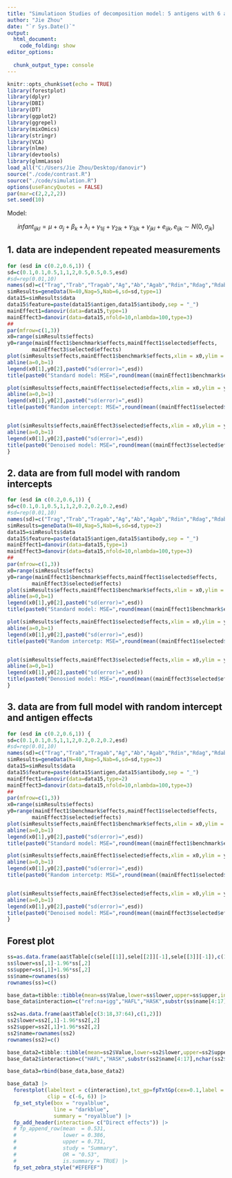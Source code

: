 ```yaml
---
title: "Simulatioon Studies of decomposition model: 5 antigens with 6 antibodies"
author: "Jie Zhou"
date: "`r Sys.Date()`"
output: 
  html_document:
    code_folding: show
editor_options: 
  
  chunk_output_type: console
---
```


```r
knitr::opts_chunk$set(echo = TRUE)
library(forestplot)
library(dplyr)
library(DBI)
library(DT)
library(ggplot2)
library(ggrepel)
library(mixOmics)
library(stringr)
library(VCA)
library(nlme)
library(devtools)
library(glmmLasso)
load_all("C:/Users/Jie Zhou/Desktop/danovir")
source("./code/contrast.R")
source("./code/simulation.R")
options(useFancyQuotes = FALSE)
par(mar=c(2,2,2,2))
set.seed(10)
```


Model:

$$infant_{ijkl}=\mu +  \alpha_j + \beta_k + \lambda_l+\gamma_{1lj}+\gamma_{2lk}+ \gamma_{3jk}+\gamma_{jkl}+ e_{ijk}, e_{ijk}\sim N(0,\sigma_{jk})$$





## 1. data are independent repeated measurements 

```r
for (esd in c(0.2,0.6,1)) {
sd=c(0.1,0.1,0.5,1,1,2,0.5,0.5,0.5,esd)
#sd=rep(0.01,10)
names(sd)=c("Trag","Trab","Tragab","Ag","Ab","Agab","Rdin","Rdag","Rdab","Error")
simResults=geneData(N=40,Nag=5,Nab=6,sd=sd,type=1)
data15=simResults$data
data15$feature=paste(data15$antigen,data15$antibody,sep = "_")
mainEffect1=danovir(data=data15,type=1)
mainEffect3=danovir(data=data15,nfold=10,nlambda=100,type=3)
##
par(mfrow=c(1,3))
x0=range(simResults$effects)
y0=range(mainEffect1$benchmark$effects,mainEffect1$selected$effects,
        mainEffect3$selected$effects)
plot(simResults$effects,mainEffect1$benchmark$effects,xlim = x0,ylim = y0,xlab="True value",ylab="Difference of mean")
abline(a=0,b=1)
legend(x0[1],y0[2],paste0("sd(error)=",esd))
title(paste0("Standard model: MSE=",round(mean((mainEffect1$benchmark$effects-simResults$effects)^2),4)))

plot(simResults$effects,mainEffect1$selected$effects,xlim = x0,ylim = y0,xlab="True value",ylab="random intercept")
abline(a=0,b=1)
legend(x0[1],y0[2],paste0("sd(error)=",esd))
title(paste0("Random intercept: MSE=",round(mean((mainEffect1$selected$effects-simResults$effects)^2),4)))


plot(simResults$effects,mainEffect3$selected$effects,xlim = x0,ylim = y0,xlab="True value",ylab="Denoised value")
abline(a=0,b=1)
legend(x0[1],y0[2],paste0("sd(error)=",esd))
title(paste0("Denoised model: MSE=",round(mean((mainEffect3$selected$effects-simResults$effects)^2),4)))
}
```



## 2. data are from full model with random intercepts 

```r
for (esd in c(0.2,0.6,1)) {
sd=c(0.1,0.1,0.5,1,1,2,0.2,0.2,0.2,esd)
#sd=rep(0.01,10)
names(sd)=c("Trag","Trab","Tragab","Ag","Ab","Agab","Rdin","Rdag","Rdab","Error")
simResults=geneData(N=40,Nag=5,Nab=6,sd=sd,type=2)
data15=simResults$data
data15$feature=paste(data15$antigen,data15$antibody,sep = "_")
mainEffect1=danovir(data=data15,type=1)
mainEffect3=danovir(data=data15,nfold=10,nlambda=100,type=3)
##
par(mfrow=c(1,3))
x0=range(simResults$effects)
y0=range(mainEffect1$benchmark$effects,mainEffect1$selected$effects,
        mainEffect3$selected$effects)
plot(simResults$effects,mainEffect1$benchmark$effects,xlim = x0,ylim = y0,xlab="True value",ylab="Difference of mean")
abline(a=0,b=1)
legend(x0[1],y0[2],paste0("sd(error)=",esd))
title(paste0("Standard model: MSE=",round(mean((mainEffect1$benchmark$effects-simResults$effects)^2),4)))

plot(simResults$effects,mainEffect1$selected$effects,xlim = x0,ylim = y0,xlab="True value",ylab="random intercept")
abline(a=0,b=1)
legend(x0[1],y0[2],paste0("sd(error)=",esd))
title(paste0("Random intercetp: MSE=",round(mean((mainEffect1$selected$effects-simResults$effects)^2),4)))


plot(simResults$effects,mainEffect3$selected$effects,xlim = x0,ylim = y0,xlab="True value",ylab="Denoised value")
abline(a=0,b=1)
legend(x0[1],y0[2],paste0("sd(error)=",esd))
title(paste0("Denosied model: MSE=",round(mean((mainEffect3$selected$effects-simResults$effects)^2),4)))
}
```



## 3. data are from full model with  random intercept and antigen effects

```r
for (esd in c(0.2,0.6,1)) {
sd=c(0.1,0.1,0.5,1,1,2,0.2,0.2,0.2,esd)
#sd=rep(0.01,10)
names(sd)=c("Trag","Trab","Tragab","Ag","Ab","Agab","Rdin","Rdag","Rdab","Error")
simResults=geneData(N=40,Nag=5,Nab=6,sd=sd,type=3)
data15=simResults$data
data15$feature=paste(data15$antigen,data15$antibody,sep = "_")
mainEffect1=danovir(data=data15,type=2)
mainEffect3=danovir(data=data15,nfold=10,nlambda=100,type=3)
##
par(mfrow=c(1,3))
x0=range(simResults$effects)
y0=range(mainEffect1$benchmark$effects,mainEffect1$selected$effects,
        mainEffect3$selected$effects)
plot(simResults$effects,mainEffect1$benchmark$effects,xlim = x0,ylim = y0,xlab="True value",ylab="Difference of mean")
abline(a=0,b=1)
legend(x0[1],y0[2],paste0("sd(error)=",esd))
title(paste0("Standard model: MSE=",round(mean((mainEffect1$benchmark$effects-simResults$effects)^2),4)))

plot(simResults$effects,mainEffect1$selected$effects,xlim = x0,ylim = y0,xlab="True value",ylab="random intercept")
abline(a=0,b=1)
legend(x0[1],y0[2],paste0("sd(error)=",esd))
title(paste0("Random intercetp: MSE=",round(mean((mainEffect1$selected$effects-simResults$effects)^2),4)))


plot(simResults$effects,mainEffect3$selected$effects,xlim = x0,ylim = y0,xlab="True value",ylab="Denoised value")
abline(a=0,b=1)
legend(x0[1],y0[2],paste0("sd(error)=",esd))
title(paste0("Denoised model: MSE=",round(mean((mainEffect3$selected$effects-simResults$effects)^2),4)))
}
```



## Forest plot


```r
ss=as.data.frame(aa$tTable[c(sele[[1]],sele[[2]][-1],sele[[3]][-1]),c(1,2)])
ss$lower=ss[,1]-1.96*ss[,2]
ss$upper=ss[,1]+1.96*ss[,2]
ss$name=rownames(ss)
rownames(ss)=c()
```

```r
base_data=tibble::tibble(mean=ss$Value,lower=ss$lower,upper=ss$upper,interaction=substr(ss$name,14,nchar(ss$name)))
base_data$interaction=c("ref:na+igg","HAFL","HASK",substr(ss$name[4:17],22,nchar(ss$name[4:17])),paste(substr(ss$name[18:45],15,18),substr(ss$name[18:45],34,50),sep =":"))
```




```r
ss2=as.data.frame(aa$tTable[c(3:18,37:64),c(1,2)])
ss2$lower=ss2[,1]-1.96*ss2[,2]
ss2$upper=ss2[,1]+1.96*ss2[,2]
ss2$name=rownames(ss2)
rownames(ss2)=c()
```

```r
base_data2=tibble::tibble(mean=ss2$Value,lower=ss2$lower,upper=ss2$upper,interaction=substr(ss2$name,14,nchar(ss2$name)))
base_data2$interaction=c("HAFL","HASK",substr(ss2$name[4:17],nchar(ss2$name[4:17])-3,nchar(ss2$name[4:17])),paste(substr(ss2$name[18:45],8,11),substr(ss2$name[18:45],27,50),sep =":"))
```





```r
base_data3=rbind(base_data,base_data2)
```

```r
base_data3 |>
  forestplot(labeltext = c(interaction),txt_gp=fpTxtGp(cex=0.1,label = gpar(fontfamily = "HersheySerif")),
             clip = c(-6, 6)) |>
  fp_set_style(box = "royalblue",
               line = "darkblue",
               summary = "royalblue") |> 
  fp_add_header(interaction= c("Direct effects")) |>
  # fp_append_row(mean  = 0.531,
  #               lower = 0.386,
  #               upper = 0.731,
  #               study = "Summary",
  #               OR = "0.53",
  #               is.summary = TRUE) |>
  fp_set_zebra_style("#EFEFEF")
```




